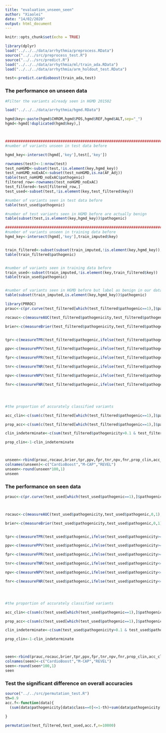 ```yaml
---
title: "evaluation_unseen_seen"
author: "Xiaolei"
date: "14/02/2020"
output: html_document
---
```


```r
knitr::opts_chunk$set(echo = TRUE)
```

```r
library(dplyr)
load("../../../data/arrhythmia/preprocess.RData")
source("../../src/preprocess_test.R")
source("../../src/predict.R")
load("../../../data/arrhythmia/ml/train_ada.RData")
load("../../../data/arrhythmia/arm_holdout_test.RData")

test<-predict.cardioboost(train_ada,test)


```

### The performance on unseen data
```r
#Filter the variants already seen in HGMD 201502

load("../../../data/arrhythmia/hgmd.RData")

hgmd$key<-paste(hgmd$CHROM,hgmd$POS,hgmd$REF,hgmd$ALT,sep="_")
hgmd<-hgmd[!duplicated(hgmd$key),]



##############################################################################
#number of variants unseen in test data before

hgmd_key<-intersect(hgmd[,'key'],test[,'key'])

rownames(test)<-1:nrow(test)
test_noHGMD<-subset(test,!is.element(key,hgmd_key))
test_noHGMD_noExAC<-subset(test_noHGMD,is.na(AF_Adj))
table(test_noHGMD_noExAC$pathogenic)
filtered_row<-rownames(test_noHGMD_noExAC)
test_filtered<-test[filtered_row,]
test_used<-subset(test,!is.element(key,test_filtered$key))

#number of variants seen in test data before
table(test_used$pathogenic)

#number of test variants seen in HGMD before are actually benign 
table(subset(test,is.element(key,hgmd_key))$pathogenic)

#############################################################################
#number of variants unseen in training data before
hgmd_key<-intersect(hgmd[,'key'],train_imputed$key)


train_filtered<-subset(subset(train_imputed,!is.element(key,hgmd_key)),is.na(AF_Adj))
table(train_filtered$pathogenic)


#number of variants seen in training data before
train_used<-subset(train_imputed,!is.element(key,train_filtered$key))
table(train_used$pathogenic)


#number of variants seen in HGMD before but label as benign in our data set
table(subset(train_imputed,is.element(key,hgmd_key))$pathogenic)

```

```r
library(PRROC)
prauc<-c(pr.curve(test_filtered[which(test_filtered$pathogenic==1),]$pathogenicity,test_filtered[which(test_filtered$pathogenic==0),]$pathogenicity, curve = F)$auc.integral,  pr.curve(test_filtered[which(test_filtered$pathogenic==1),]$MCAP,test_filtered[which(test_filtered$pathogenic==0),]$MCAP, curve = F)$auc.integral, pr.curve(test_filtered[which(test_filtered$pathogenic==1),]$REVEL,test_filtered[which(test_filtered$pathogenic==0),]$REVEL, curve = F)$auc.integral)

rocauc<-c(measureAUC(test_filtered$pathogenicity,test_filtered$pathogenic,0,1),measureAUC(test_filtered$MCAP,test_filtered$pathogenic,0,1),measureAUC(test_filtered$REVEL,test_filtered$pathogenic,0,1))

brier<-c(measureBrier(test_filtered$pathogenicity,test_filtered$pathogenic,0,1),measureBrier(test_filtered$MCAP,test_filtered$pathogenic,0,1),measureBrier(test_filtered$REVEL,test_filtered$pathogenic,0,1))


tpr<-c(measureTPR(test_filtered$pathogenic,ifelse(test_filtered$pathogenicity>=0.9,1,0),1),measureTPR(test_filtered$pathogenic,ifelse(test_filtered$MCAP>=0.9,1,0),1),measureTPR(test_filtered$pathogenic,ifelse(test_filtered$REVEL>=0.9,1,0),1))

ppv<-c(measurePPV(test_filtered$pathogenic,ifelse(test_filtered$pathogenicity>=0.9,1,0),1),measurePPV(test_filtered$pathogenic,ifelse(test_filtered$MCAP>=0.9,1,0),1),measurePPV(test_filtered$pathogenic,ifelse(test_filtered$REVEL>=0.9,1,0),1))

fpr<-c(measureFPR(test_filtered$pathogenic,ifelse(test_filtered$pathogenicity>=0.9,1,0),0,1),measureFPR(test_filtered$pathogenic,ifelse(test_filtered$MCAP>=0.9,1,0),0,1),measureFPR(test_filtered$pathogenic,ifelse(test_filtered$REVEL>=0.9,1,0),0,1))

tnr<-c(measureTNR(test_filtered$pathogenic,ifelse(test_filtered$pathogenicity<=0.1,0,1),0),measureTNR(test_filtered$pathogenic,ifelse(test_filtered$MCAP<=0.1,0,1),0),measureTNR(test_filtered$pathogenic,ifelse(test_filtered$REVEL<=0.1,0,1),0))

npv<-c(measureNPV(test_filtered$pathogenic,ifelse(test_filtered$pathogenicity<=0.1,0,1),0),measureNPV(test_filtered$pathogenic,ifelse(test_filtered$MCAP<=0.1,0,1),0),measureNPV(test_filtered$pathogenic,ifelse(test_filtered$REVEL<=0.1,0,1),0))

fnr<-c(measureFNR(test_filtered$pathogenic,ifelse(test_filtered$pathogenicity<=0.1,0,1),0,1),measureFNR(test_filtered$pathogenic,ifelse(test_filtered$MCAP<=0.1,0,1),0,1),measureFNR(test_filtered$pathogenic,ifelse(test_filtered$REVEL<=0.1,0,1),0,1))




#the proportion of accurately classified variants

acc_clin<-c(sum(c(test_filtered[which(test_filtered$pathogenic==1),]$pathogenicity>=0.9,test_filtered[which(test_filtered$pathogenic==0),]$pathogenicity<=0.1))/sum(test_filtered$pathogenicity<=0.1|test_filtered$pathogenicity>=0.9),sum(c(test_filtered[which(test_filtered$pathogenic==1),]$MCAP>=0.9,test_filtered[which(test_filtered$pathogenic==0),]$MCAP<=0.1))/sum(test_filtered$MCAP<=0.1|test_filtered$MCAP>=0.9),sum(c(test_filtered[which(test_filtered$pathogenic==1),]$REVEL>=0.9,test_filtered[which(test_filtered$pathogenic==0),]$REVEL<=0.1))/sum(test_filtered$REVEL<=0.1|test_filtered$REVEL>=0.9))

prop_acc<-c(sum(c(test_filtered[which(test_filtered$pathogenic==1),]$pathogenicity>=0.9,test_filtered[which(test_filtered$pathogenic==0),]$pathogenicity<=0.1))/nrow(test_filtered),sum(c(test_filtered[which(test_filtered$pathogenic==1),]$MCAP>=0.9,test_filtered[which(test_filtered$pathogenic==0),]$MCAP<=0.1))/nrow(test_filtered),sum(c(test_filtered[which(test_filtered$pathogenic==1),]$REVEL>=0.9,test_filtered[which(test_filtered$pathogenic==0),]$REVEL<=0.1))/nrow(test_filtered))

clin_indeterminate<-c(sum(test_filtered$pathogenicity>0.1 & test_filtered$pathogenicity<0.9)/nrow(test_filtered),sum(test_filtered$MCAP>0.1 & test_filtered$MCAP<0.9)/nrow(test_filtered),sum(test_filtered$REVEL>0.1 & test_filtered$REVEL<0.9)/nrow(test_filtered))

prop_clin<-1-clin_indeterminate



unseen<-rbind(prauc,rocauc,brier,tpr,ppv,fpr,tnr,npv,fnr,prop_clin,acc_clin,prop_acc,clin_indeterminate)
colnames(unseen)<-c("CardioBoost","M-CAP","REVEL")
unseen<-round(unseen*100,1)
unseen

```


### The performance on seen data
```r
prauc<-c(pr.curve(test_used[which(test_used$pathogenic==1),]$pathogenicity,test_used[which(test_used$pathogenic==0),]$pathogenicity, curve = F)$auc.integral, pr.curve(test_used[which(test_used$pathogenic==1),]$MCAP,test_used[which(test_used$pathogenic==0),]$MCAP, curve = F)$auc.integral, pr.curve(test_used[which(test_used$pathogenic==1),]$REVEL,test_used[which(test_used$pathogenic==0),]$REVEL, curve = F)$auc.integral)



rocauc<-c(measureAUC(test_used$pathogenicity,test_used$pathogenic,0,1),measureAUC(test_used$MCAP,test_used$pathogenic,0,1),measureAUC(test_used$REVEL,test_used$pathogenic,0,1))

brier<-c(measureBrier(test_used$pathogenicity,test_used$pathogenic,0,1),measureBrier(test_used$MCAP,test_used$pathogenic,0,1),measureBrier(test_used$REVEL,test_used$pathogenic,0,1))


tpr<-c(measureTPR(test_used$pathogenic,ifelse(test_used$pathogenicity>=0.9,1,0),1),measureTPR(test_used$pathogenic,ifelse(test_used$MCAP>=0.9,1,0),1),measureTPR(test_used$pathogenic,ifelse(test_used$REVEL>=0.9,1,0),1))

ppv<-c(measurePPV(test_used$pathogenic,ifelse(test_used$pathogenicity>=0.9,1,0),1),measurePPV(test_used$pathogenic,ifelse(test_used$MCAP>=0.9,1,0),1),measurePPV(test_used$pathogenic,ifelse(test_used$REVEL>=0.9,1,0),1))

fpr<-c(measureFPR(test_used$pathogenic,ifelse(test_used$pathogenicity>=0.9,1,0),0,1),measureFPR(test_used$pathogenic,ifelse(test_used$MCAP>=0.9,1,0),0,1),measureFPR(test_used$pathogenic,ifelse(test_used$REVEL>=0.9,1,0),0,1))

tnr<-c(measureTNR(test_used$pathogenic,ifelse(test_used$pathogenicity<=0.1,0,1),0),measureTNR(test_used$pathogenic,ifelse(test_used$MCAP<=0.1,0,1),0),measureTNR(test_used$pathogenic,ifelse(test_used$REVEL<=0.1,0,1),0))

npv<-c(measureNPV(test_used$pathogenic,ifelse(test_used$pathogenicity<=0.1,0,1),0),measureNPV(test_used$pathogenic,ifelse(test_used$MCAP<=0.1,0,1),0),measureNPV(test_used$pathogenic,ifelse(test_used$REVEL<=0.1,0,1),0))

fnr<-c(measureFNR(test_used$pathogenic,ifelse(test_used$pathogenicity<=0.1,0,1),0,1),measureFNR(test_used$pathogenic,ifelse(test_used$MCAP<=0.1,0,1),0,1),measureFNR(test_used$pathogenic,ifelse(test_used$REVEL<=0.1,0,1),0,1))




#the proportion of accurately classified variants

acc_clin<-c(sum(c(test_used[which(test_used$pathogenic==1),]$pathogenicity>=0.9,test_used[which(test_used$pathogenic==0),]$pathogenicity<=0.1))/sum(test_used$pathogenicity<=0.1|test_used$pathogenicity>=0.9),sum(c(test_used[which(test_used$pathogenic==1),]$MCAP>=0.9,test_used[which(test_used$pathogenic==0),]$MCAP<=0.1))/sum(test_used$MCAP<=0.1|test_used$MCAP>=0.9),sum(c(test_used[which(test_used$pathogenic==1),]$REVEL>=0.9,test_used[which(test_used$pathogenic==0),]$REVEL<=0.1))/sum(test_used$REVEL<=0.1|test_used$REVEL>=0.9))

prop_acc<-c(sum(c(test_used[which(test_used$pathogenic==1),]$pathogenicity>=0.9,test_used[which(test_used$pathogenic==0),]$pathogenicity<=0.1))/nrow(test_used),sum(c(test_used[which(test_used$pathogenic==1),]$MCAP>=0.9,test_used[which(test_used$pathogenic==0),]$MCAP<=0.1))/nrow(test_used),sum(c(test_used[which(test_used$pathogenic==1),]$REVEL>=0.9,test_used[which(test_used$pathogenic==0),]$REVEL<=0.1))/nrow(test_used))

clin_indeterminate<-c(sum(test_used$pathogenicity>0.1 & test_used$pathogenicity<0.9)/nrow(test_used),sum(test_used$MCAP>0.1 & test_used$MCAP<0.9)/nrow(test_used),sum(test_used$REVEL>0.1 & test_used$REVEL<0.9)/nrow(test_used))

prop_clin<-1-clin_indeterminate



seen<-rbind(prauc,rocauc,brier,tpr,ppv,fpr,tnr,npv,fnr,prop_clin,acc_clin,prop_acc,clin_indeterminate)
colnames(seen)<-c("CardioBoost","M-CAP","REVEL")
seen<-round(seen*100,1)
seen


```

### Test the significant difference on overall accuracies 

```r
source("../../src/permutation_test.R")
th=0.9
acc.f<-function(data){
  (sum(data$pathogenicity[data$class==0]<=1-th)+sum(data$pathogenicity[data$class==1]>=th))/nrow(data)
  
}

permutation(test_filtered,test_used,acc.f,n=10000)

```